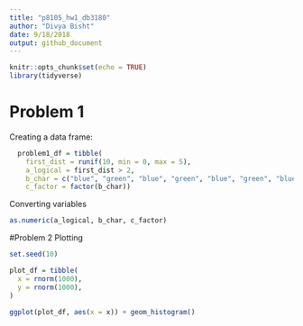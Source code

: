 ```yaml
---
title: "p8105_hw1_db3180"
author: "Divya Bisht"
date: 9/18/2018
output: github_document
---
```

```r
knitr::opts_chunk$set(echo = TRUE)
library(tidyverse)
```
# Problem 1
Creating a data frame:

```r
  problem1_df = tibble( 
    first_dist = runif(10, min = 0, max = 5),
    a_logical = first_dist > 2,
    b_char = c("blue", "green", "blue", "green", "blue", "green", "blue", "green", "blue", "green"),
    c_factor = factor(b_char))
```

Converting variables
```r
as.numeric(a_logical, b_char, c_factor)
```
#Problem 2
Plotting

```r
set.seed(10)

plot_df = tibble(
  x = rnorm(1000),
  y = rnorm(1000),
)

ggplot(plot_df, aes(x = x)) + geom_histogram()
```


